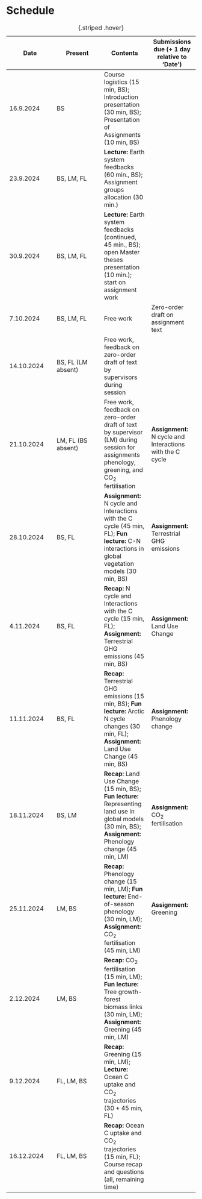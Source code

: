 # Schedule {#sec-plan}

| Date | Present | Contents | Submissions due (+ 1 day relative to ‘Date’) |
| --- | --- | --- | --- |
| 16.9.2024 | BS | Course logistics (15 min, BS); Introduction presentation (30 min, BS); Presentation of Assignments (10 min, BS) |  |
| 23.9.2024 | BS, LM, FL | **Lecture:** Earth system feedbacks (60 min., BS); Assignment groups allocation (30 min.) |  |
| 30.9.2024 | BS, LM, FL | **Lecture:** Earth system feedbacks (continued, 45 min., BS); open Master theses presentation (10 min.); start on assignment work |  |
| 7.10.2024 | BS, LM, FL | Free work | Zero-order draft on assignment text |
| 14.10.2024 | BS, FL (LM absent) | Free work, feedback on zero-order draft of text by supervisors during session |  |
| 21.10.2024 | LM, FL (BS absent) | Free work, feedback on zero-order draft of text by supervisor (LM) during session for assignments phenology, greening, and CO~2~ fertilisation | **Assignment:** N cycle and Interactions with the C cycle |
| 28.10.2024 | BS, FL | **Assignment:** N cycle and Interactions with the C cycle (45 min, FL); **Fun lecture:** C-N interactions in global vegetation models (30 min, BS) | **Assignment:** Terrestrial GHG emissions |
| 4.11.2024 | BS, FL | **Recap:** N cycle and Interactions with the C cycle (15 min, FL); **Assignment:** Terrestrial GHG emissions (45 min, BS) | **Assignment:** Land Use Change |
| 11.11.2024 | BS, FL | **Recap:** Terrestrial GHG emissions (15 min, BS); **Fun lecture:** Arctic N cycle changes (30 min, FL); **Assignment:** Land Use Change (45 min, BS) | **Assignment:** Phenology change |
| 18.11.2024 | BS, LM | **Recap:** Land Use Change (15 min, BS); **Fun lecture:** Representing land use in global models (30 min, BS); **Assignment:** Phenology change (45 min, LM) | **Assignment:** CO~2~ fertilisation |
| 25.11.2024 | LM, BS | **Recap:** Phenology change (15 min, LM); **Fun lecture:** End-of-season phenology (30 min, LM); **Assignment:** CO~2~ fertilisation (45 min, LM) | **Assignment:** Greening |
| 2.12.2024 | LM, BS | **Recap:** CO~2~ fertilisation (15 min, LM); **Fun lecture:** Tree growth-forest biomass links (30 min, LM); **Assignment:** Greening (45 min, LM) |  |
| 9.12.2024 | FL, LM, BS | **Recap:** Greening (15 min, LM); **Lecture:** Ocean C uptake and CO~2~ trajectories (30  + 45 min, FL) |  |
| 16.12.2024 | FL, LM, BS | **Recap:** Ocean C uptake and CO~2~ trajectories (15 min, FL); Course recap and questions (all, remaining time) |  |

: {.striped .hover}

